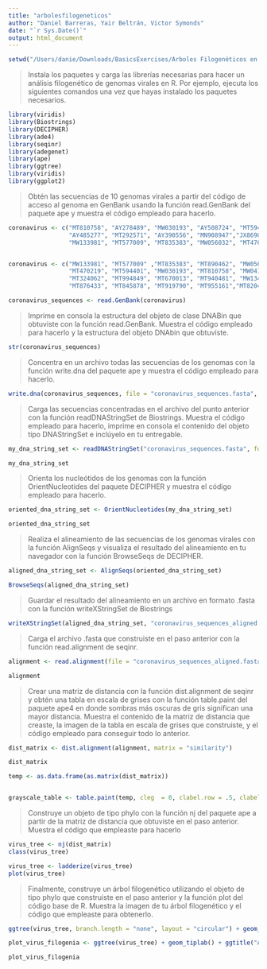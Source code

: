 ---
title: "arbolesfilogeneticos"
author: "Daniel Barreras, Yair Beltrán, Victor Symonds"
date: "`r Sys.Date()`"
output: html_document
---

```{r setup, include=FALSE}
setwd("/Users/danie/Downloads/BasicsExercises/Árboles Filogenéticos en R")
```

>Instala los paquetes y carga las librerías necesarias para hacer un análisis filogenético de genomas virales en R. Por ejemplo, ejecuta los siguientes comandos una vez que hayas instalado los paquetes necesarios.

```{r}
library(viridis)
library(Biostrings)
library(DECIPHER)
library(ade4)
library(seqinr)
library(adegenet)
library(ape)
library(ggtree)
library(viridis)
library(ggplot2)
```

>Obtén las secuencias de 10 genomas virales a partir del código de acceso al genoma en GenBank usando la
función read.GenBank del paquete ape y muestra el código empleado para hacerlo.

```{r}
coronavirus <- c("MT810758", "AY278489", "MW030193", "AY508724", "MT594401",
                 "AY485277", "MT292571", "AY390556", "MN908947","JX869059",
                 "MW133981", "MT577009", "MT835383", "MW056032", "MT470219")


coronavirus <- c("MW133981", "MT577009" ,"MT835383", "MT890462", "MW056032",
                 "MT470219", "MT594401", "MW030193", "MT810758", "MW041156", 
                 "MT324062", "MT994849", "MT670013", "MT940481", "MW134558",
                 "MT876433", "MT845878", "MT919790", "MT955161","MT820489")

coronavirus_sequences <- read.GenBank(coronavirus)
```

>Imprime en consola la estructura del objeto de clase DNABin que obtuviste con la función read.GenBank.
Muestra el código empleado para hacerlo y la estructura del objeto DNAbin que obtuviste.

```{r}
str(coronavirus_sequences)
```

>Concentra en un archivo todas las secuencias de los genomas con la función write.dna del paquete ape y
muestra el código empleado para hacerlo.

```{r}
write.dna(coronavirus_sequences, file = "coronavirus_sequences.fasta", format = "fasta")

```

>Carga las secuencias concentradas en el archivo del punto anterior con la función readDNAStringSet de
Biostrings. Muestra el código empleado para hacerlo, imprime en consola el contenido del objeto tipo
DNAStringSet e inclúyelo en tu entregable.

```{r}
my_dna_string_set <- readDNAStringSet("coronavirus_sequences.fasta", format = "fasta")

my_dna_string_set
```

>Orienta los nucleótidos de los genomas con la función OrientNucleotides del paquete DECIPHER y muestra
el código empleado para hacerlo.

```{r}
oriented_dna_string_set <- OrientNucleotides(my_dna_string_set)

oriented_dna_string_set
```

>Realiza el alineamiento de las secuencias de los genomas virales con la función AlignSeqs y visualiza el resultado del alineamiento en tu navegador con la función BrowseSeqs de DECIPHER.

```{r}
aligned_dna_string_set <- AlignSeqs(oriented_dna_string_set)

BrowseSeqs(aligned_dna_string_set)
```

>Guardar el resultado del alineamiento en un archivo en formato .fasta con la función writeXStringSet de
Biostrings

```{r}
writeXStringSet(aligned_dna_string_set, "coronavirus_sequences_aligned.fasta", format="fasta")
```

>Carga el archivo .fasta que construiste en el paso anterior con la función read.alignment de seqinr.

```{r}
alignment <- read.alignment(file = "coronavirus_sequences_aligned.fasta", format = "fasta")

alignment
```

>Crear una matriz de distancia con la función dist.alignment de seqinr y obtén una tabla en escala de grises con la función table.paint del paquete ape4 en donde sombras más oscuras de gris significan una mayor distancia.
Muestra el contenido de la matriz de distancia que creaste, la imagen de la tabla en escala de grises que
construiste, y el código empleado para conseguir todo lo anterior.

```{r}
dist_matrix <- dist.alignment(alignment, matrix = "similarity")

dist_matrix

temp <- as.data.frame(as.matrix(dist_matrix))


grayscale_table <- table.paint(temp, cleg  = 0, clabel.row = .5, clabel.col = .5) + scale_color_viridis()
```

>Construye un objeto de tipo phylo con la función nj del paquete ape a partir de la matriz de distancia que
obtuviste en el paso anterior. Muestra el código que empleaste para hacerlo

```{r}
virus_tree <- nj(dist_matrix)
class(virus_tree)

virus_tree <- ladderize(virus_tree)
plot(virus_tree)
```

>Finalmente, construye un árbol filogenético utilizando el objeto de tipo phylo que construiste en el paso anterior y la función plot del código base de R. Muestra la imagen de tu árbol filogenético y el código que empleaste para obtenerlo.

```{r}
ggtree(virus_tree, branch.length = "none", layout = "circular") + geom_tiplab()

plot_virus_filogenia <- ggtree(virus_tree) + geom_tiplab() + ggtitle("Analisis filogenetico de los genomas del SARS-CoV")

plot_virus_filogenia
```